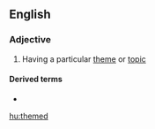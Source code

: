 ==English==

===Adjective===
{{en-adj}}

# {{lb|en|often|in combination}} Having a particular [[theme]] or [[topic]]

====Derived terms====
* {{l|en|weather-themed}}

[[hu:themed]]
